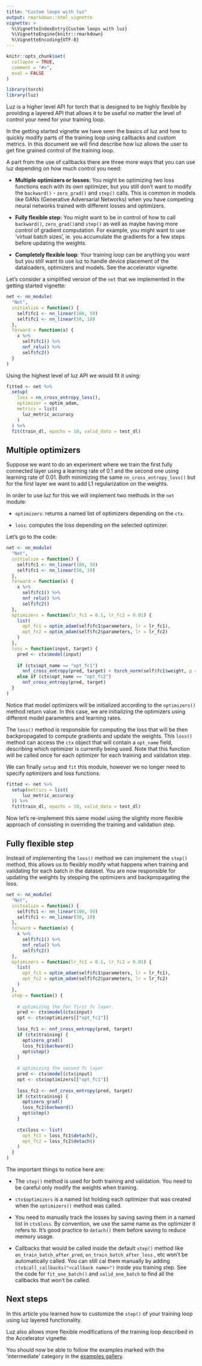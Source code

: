 ```yaml
---
title: "Custom loops with luz"
output: rmarkdown::html_vignette
vignette: >
  %\VignetteIndexEntry{Custom loops with luz}
  %\VignetteEngine{knitr::rmarkdown}
  %\VignetteEncoding{UTF-8}
---
```


```r
knitr::opts_chunk$set(
  collapse = TRUE,
  comment = "#>",
  eval = FALSE
)
```

```r
library(torch)
library(luz)
```

Luz is a higher level API for torch that is designed to be highly flexible by providing a layered API that allows it to be useful no matter the level of control your need for your training loop.

In the getting started vignette we have seen the basics of luz and how to quickly modify parts of the training loop using callbacks and custom metrics. In this document we will find describe how luz allows the user to get fine grained control of the training loop.

A part from the use of callbacks there are three more ways that you can use luz depending on how much control you need:

-   **Multiple optimizers or losses**: You might be optimizing two loss functions each with its own optimizer, but you still don't want to modify the `backward()` - `zero_grad()` and `step()` calls. This is common in models like GANs (Generative Adversarial Networks) when you have competing neural networks trained with different losses and optimizers.

-   **Fully flexible step:** You might want to be in control of how to call `backward()`, `zero_grad()`and `step()` as well as maybe having more control of gradient computation. For example, you might want to use 'virtual batch sizes', ie. you accumulate the gradients for a few steps before updating the weights.

-   **Completely flexible loop**: Your training loop can be anything you want but you still want to use luz to handle device placement of the dataloaders, optimizers and models. See the accelerator vignette.

Let's consider a simplified version of the `net` that we implemented in the getting started vignette:

``` .r
net <- nn_module(
  "Net",
  initialize = function() {
    self$fc1 <- nn_linear(100, 50)
    self$fc1 <- nn_linear(50, 10)
  },
  forward = function(x) {
    x %>% 
      self$fc1() %>% 
      nnf_relu() %>% 
      self$fc2()
  }
)
```

Using the highest level of luz API we would fit it using:

``` .r
fitted <- net %>%
  setup(
    loss = nn_cross_entropy_loss(),
    optimizer = optim_adam,
    metrics = list(
      luz_metric_accuracy
    )
  ) %>%
  fit(train_dl, epochs = 10, valid_data = test_dl)
```

## Multiple optimizers

Suppose we want to do an experiment where we train the first fully connected layer using a learning rate of 0.1 and the second one using learning rate of 0.01. Both minimizing the same `nn_cross_entropy_loss()` but for the first layer we want to add L1 regularization on the weights.

In order to use luz for this we will implement two methods in the `net` module:

-   `optimizers`: returns a named list of optimizers depending on the `ctx`.

-   `loss`: computes the loss depending on the selected optimizer.

Let's go to the code:

```r
net <- nn_module(
  "Net",
  initialize = function() {
    self$fc1 <- nn_linear(100, 50)
    self$fc1 <- nn_linear(50, 10)
  },
  forward = function(x) {
    x %>% 
      self$fc1() %>% 
      nnf_relu() %>% 
      self$fc2()
  },
  optimizers = function(lr_fc1 = 0.1, lr_fc2 = 0.01) {
    list(
      opt_fc1 = optim_adam(self$fc1$parameters, lr = lr_fc1),
      opt_fc2 = optim_adam(self$fc2$parameters, lr = lr_fc2)
    )
  },
  loss = function(input, target) {
    pred <- ctx$model(input)
  
    if (ctx$opt_name == "opt_fc1") 
      nnf_cross_entropy(pred, target) + torch_norm(self$fc1$weight, p = 1)
    else if (ctx$opt_name == "opt_fc2")
      nnf_cross_entropy(pred, target)
  }
)
```

Notice that model optimizers will be initialized according to the `optimizers()` method return value. In this case, we are initializing the optimizers using different model parameters and learning rates.

The `loss()` method is responsible for computing the loss that will be then backpropagated to compute gradients and update the weights. This `loss()` method can access the `ctx` object that will contain a `opt_name` field, describing which optimizer is currently being used. Note that this function will be called once for each optimizer for each training and validation step.

We can finally `setup` and `fit` this module, however we no longer need to specify optimizers and loss functions.

```r
fitted <- net %>% 
  setup(metrics = list(
      luz_metric_accuracy
  )) %>% 
  fit(train_dl, epochs = 10, valid_data = test_dl)
```

Now let's re-implement this same model using the slightly more flexible approach of consisting in overriding the training and validation step.

## **Fully flexible step**

Instead of implementing the `loss()` method we can implement the `step()` method, this allows us to flexibly modify what happens when training and validating for each batch in the dataset. You are now responsible for updating the weights by stepping the optimizers and backpropagating the loss.

```r
net <- nn_module(
  "Net",
  initialize = function() {
    self$fc1 <- nn_linear(100, 50)
    self$fc1 <- nn_linear(50, 10)
  },
  forward = function(x) {
    x %>% 
      self$fc1() %>% 
      nnf_relu() %>% 
      self$fc2()
  },
  optimizers = function(lr_fc1 = 0.1, lr_fc2 = 0.01) {
    list(
      opt_fc1 = optim_adam(self$fc1$parameters, lr = lr_fc1),
      opt_fc2 = optim_adam(self$fc2$parameters, lr = lr_fc2)
    )
  },
  step = function() {
    
    # optimizing the for first fc layer.
    pred <- ctx$model(ctx$input)
    opt <- ctx$optimizers[["opt_fc1"]]
    
    loss_fc1 <- nnf_cross_entropy(pred, target)
    if (ctx$training) {
      opt$zero_grad()
      loss_fc1$backward()
      opt$step()  
    }
    
    # optimizing the second fc layer
    pred <- ctx$model(ctx$input)
    opt <- ctx$optimizers[["opt_fc1"]]
    
    loss_fc2 <- nnf_cross_entropy(pred, target)
    if (ctx$training) {
      opt$zero_grad()
      loss_fc2$backward()
      opt$step()  
    }
    
    ctx$loss <- list(
      opt_fc1 = loss_fc1$detach(),
      opt_fc2 = loss_fc2$detach()
    )
  }
)
```

The important things to notice here are:

-   The `step()` method is used for both training and validation. You need to be careful only modify the weights when training.

-   `ctx$optimizers` is a named list holding each optimizer that was created when the `optimizers()` method was called.

-   You need to manually track the losses by saving saving them in a named list in `ctx$loss`. By convention, we use the same name as the optimizer it refers to. It's good practice to `detach()` them before saving to reduce memory usage.

-   Callbacks that would be called inside the default `step()` method like `on_train_batch_after_pred`, `on_train_batch_after_loss` , etc won't be automatically called. You can still cal them manually by adding `ctx$call_callbacks("<callback name>")` inside you training step. See the code for `fit_one_batch()` and `valid_one_batch` to find all the callbacks that won't be called.

## Next steps

In this article you learned how to customize the `step()` of your training loop using luz layered functionality.

Luz also allows more flexible modifications of the training loop described in the Accelerator vignette.

You should now be able to follow the examples marked with the 'intermediate' category in the [examples gallery](https://mlverse.github.io/luz/articles/examples/index.html).

